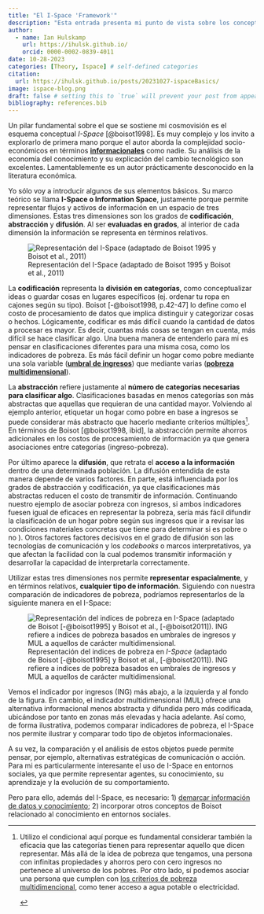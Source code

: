 ```yaml
---
title: "El I-Space 'Framework'"
description: "Esta entrada presenta mi punto de vista sobre los conceptos básicos del marco teórico del I-Space de Max Boisot."
author:
  - name: Ian Hulskamp
    url: https://ihulsk.github.io/
    orcid: 0000-0002-0839-4011
date: 10-28-2023
categories: [Theory, Ispace] # self-defined categories
citation: 
  url: https://ihulsk.github.io/posts/20231027-ispaceBasics/ 
image: ispace-blog.png
draft: false # setting this to `true` will prevent your post from appearing on your listing page until you're ready!
bibliography: references.bib
---
```


::: justified
Un pilar fundamental sobre el que se sostiene mi cosmovisión es el esquema conceptual *I-Space* [@boisot1998]. Es muy complejo y los invito a explorarlo de primera mano porque el autor aborda la complejidad socio-económicos en términos [**informacionales**](/posts/20231111-dataInformationKnowledge/index.qmd) como nadie. Su análisis de la economía del conocimiento y su explicación del cambio tecnológico son excelentes. Lamentablemente es un autor prácticamente desconocido en la literatura económica.

Yo sólo voy a introducir algunos de sus elementos básicos. Su marco teórico se llama **I-Space o Information Space**, justamente porque permite representar flujos y activos de información en un espacio de tres dimensiones. Estas tres dimensiones son los grados de **codificación**, **abstracción** y **difusión**. Al ser **evaluadas en grados**, al interior de cada dimensión la información se representa en términos relativos.
:::

![Representación del I-Space (adaptado de Boisot 1995 y Boisot et al., 2011)](ispace.png){fig-align="center"}

::: justified
La **codificación** representa la **división en categorías**, como conceptualizar ideas o guardar cosas en lugares específicos (ej. ordenar tu ropa en cajones según su tipo). Boisot [-@boisot1998, p.42-47] lo define como el costo de procesamiento de datos que implica distinguir y categorizar cosas o hechos. Lógicamente, codificar es más difícil cuando la cantidad de datos a procesar es mayor. Es decir, cuantas más cosas se tengan en cuenta, más difícil se hace clasificar algo. Una buena manera de entenderlo para mi es pensar en clasificaciones diferentes para una misma cosa, como los indicadores de pobreza. Es más fácil definir un hogar como pobre mediante una sola variable ([**umbral de ingresos**](https://www.oecd.org/espanol/estadisticas/indice-pobreza.htm)) que mediante varias ([**pobreza multidimensional**](https://repositorio.cepal.org/handle/11362/16433)).

La **abstracción** refiere justamente al **número de categorías necesarias para clasificar algo**. Clasificaciones basadas en menos categorías son más abstractas que aquellas que requieran de una cantidad mayor. Volviendo al ejemplo anterior, etiquetar un hogar como pobre en base a ingresos se puede considerar más abstracto que hacerlo mediante criterios múltiples[^1]. En términos de Boisot [@boisot1998, ibid], la abstracción permite ahorros adicionales en los costos de procesamiento de información ya que genera asociaciones entre categorías (ingreso-pobreza).

Por último aparece la **difusión**, que retrata el **acceso a la información** dentro de una determinada población. La difusión entendida de esta manera depende de varios factores. En parte, está influenciada por los grados de abstracción y codificación, ya que clasificaciones más abstractas reducen el costo de transmitir de información. Continuando nuestro ejemplo de asociar pobreza con ingresos, si ambos indicadores fuesen igual de eficaces en representar la pobreza, sería más fácil difundir la clasificación de un hogar pobre según sus ingresos que ir a revisar las condiciones materiales concretas que tiene para determinar si es pobre o no ). Otros factores factores decisivos en el grado de difusión son las tecnologías de comunicación y los *codebooks* o marcos interpretativos, ya que afectan la facilidad con la cual podemos transmitir información y desarrollar la capacidad de interpretarla correctamente.

Utilizar estas tres dimensiones nos permite **representar espacialmente**, y en términos relativos, **cualquier tipo de información**. Siguiendo con nuestra comparación de indicadores de pobreza, podríamos representarlos de la siguiente manera en el I-Space:

![Representación del indices de pobreza en *I-Space* (adaptado de Boisot [-@boisot1995] y Boisot et al., [-@boisot2011]). ING refiere a indices de pobreza basados en umbrales de ingresos y MUL a aquellos de carácter multidimensional.](povertyIndex.png){fig-align="center"}

Vemos el indicador por ingresos (ING) más abajo, a la izquierda y al fondo de la figura. En cambio, el indicador multidimensional (MUL) ofrece una alternativa informacional menos abstracta y difundida pero más codificada, ubicándose por tanto en zonas más elevadas y hacia adelante. Así como, de forma ilustrativa, podemos comparar indicadores de pobreza, el I-Space nos permite ilustrar y comparar todo tipo de objetos informacionales.

A su vez, la comparación y el análisis de estos objetos puede permite pensar, por ejemplo, alternativas estratégicas de comunicación o acción. Para mi es particularmente interesante el uso de I-Space en entornos sociales, ya que permite representar agentes, su conocimiento, su aprendizaje y la evolución de su comportamiento.

Pero para ello, además del I-Space, es necesario: 1) [demarcar información de datos y conocimiento](/posts/20231111-dataInformationKnowledge/index.qmd); 2) incorporar otros conceptos de Boisot relacionado al conocimiento en entornos sociales.
:::


[^1]: 
::: justified
Utilizo el condicional aquí porque es fundamental considerar también la eficacia que las categorías tienen para representar aquello que dicen representar. Más allá de la idea de pobreza que tengamos, una persona con infinitas propiedades y ahorros pero con cero ingresos no pertenece al universo de los pobres. Por otro lado, sí podemos asociar una persona que cumplen con [los criterios de pobreza multidimencional](https://repositorio.cepal.org/handle/11362/16433), como tener acceso a agua potable o electricidad. 
:::